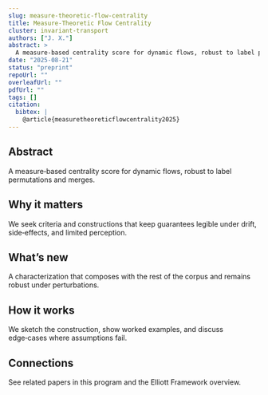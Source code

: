 ```yaml
---
slug: measure-theoretic-flow-centrality
title: Measure‑Theoretic Flow Centrality
cluster: invariant-transport
authors: ["J. X."]
abstract: >
  A measure‑based centrality score for dynamic flows, robust to label permutations and merges.
date: "2025-08-21"
status: "preprint"
repoUrl: ""
overleafUrl: ""
pdfUrl: ""
tags: []
citation:
  bibtex: |
    @article{measuretheoreticflowcentrality2025}
---
```


## Abstract

A measure‑based centrality score for dynamic flows, robust to label permutations and merges.

## Why it matters

We seek criteria and constructions that keep guarantees legible under drift, side‑effects, and limited perception.

## What’s new

A characterization that composes with the rest of the corpus and remains robust under perturbations.

## How it works

We sketch the construction, show worked examples, and discuss edge‑cases where assumptions fail.

## Connections

See related papers in this program and the Elliott Framework overview.
